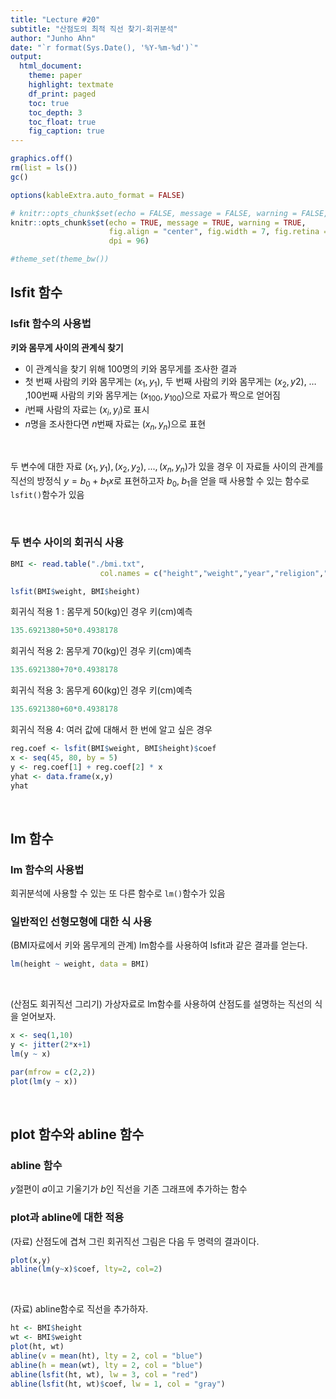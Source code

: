 ```yaml
---
title: "Lecture #20"
subtitle: "산점도의 최적 직선 찾기-회귀분석"
author: "Junho Ahn"
date: "`r format(Sys.Date(), '%Y-%m-%d')`"
output: 
  html_document:
    theme: paper
    highlight: textmate
    df_print: paged
    toc: true
    toc_depth: 3
    toc_float: true
    fig_caption: true
---
```


```r
graphics.off()
rm(list = ls())
gc()

options(kableExtra.auto_format = FALSE)

# knitr::opts_chunk$set(echo = FALSE, message = FALSE, warning = FALSE,
knitr::opts_chunk$set(echo = TRUE, message = TRUE, warning = TRUE,
                      fig.align = "center", fig.width = 7, fig.retina = 2,
                      dpi = 96)

#theme_set(theme_bw())

```

## lsfit 함수

### lsfit 함수의 사용법

**키와 몸무게 사이의 관계식 찾기**    

- 이 관계식을 찾기 위해 100명의 키와 몸무게를 조사한 결과  
- 첫 번째 사람의 키와 몸무게는 $(x_1, y_1)$, 두 번째 사람의 키와 몸무게는 $(x_2, y2)$, ... ,100번째 사람의 키와 몸무게는 $(x_100, y_100)$으로 자료가 짝으로 얻어짐  
- $i$번째 사람의 자료는 $(x_i, y_i)$로 표시  
- $n$명을 조사한다면 $n$번째 자료는 $(x_n, y_n)$으로 표현  

<br>

두 변수에 대한 자료 $(x_1, y_1), (x_2, y_2), ... ,(x_n, y_n)$가 있을 경우 이 자료들 사이의 관계를 직선의 방정식 $y=b_0 + b_1 x$로 표현하고자 $b_0, \; b_1$을 얻을 때 사용할 수 있는 함수로 `lsfit()`함수가 있음  

<br>  

### 두 변수 사이의 회귀식 사용  

```r
BMI <- read.table("./bmi.txt", 
                    col.names = c("height","weight","year","religion","gender","marriage"))
```

```r
lsfit(BMI$weight, BMI$height)
```

회귀식 적용 1 : 몸무게 50(kg)인 경우 키(cm)예측  

```r
135.6921380+50*0.4938178 
```

회귀식 적용 2: 몸무게 70(kg)인 경우 키(cm)예측   

```r
135.6921380+70*0.4938178 
```

회귀식 적용 3: 몸무게 60(kg)인 경우 키(cm)예측  

```r
135.6921380+60*0.4938178 
```

회귀식 적용 4: 여러 값에 대해서 한 번에 알고 싶은 경우  

```r
reg.coef <- lsfit(BMI$weight, BMI$height)$coef
x <- seq(45, 80, by = 5)
y <- reg.coef[1] + reg.coef[2] * x
yhat <- data.frame(x,y)
yhat
```

<br>

## lm 함수

### lm 함수의 사용법  

회귀분석에 사용할 수 있는 또 다른 함수로 `lm()`함수가 있음  

### 일반적인 선형모형에 대한 식 사용  

(BMI자료에서 키와 몸무게의 관계) lm함수를 사용하여 lsfit과 같은 결과를 얻는다.  

```r
lm(height ~ weight, data = BMI)
```

<br>

(산점도 회귀직선 그리기) 가상자료로 lm함수를 사용하여 산점도를 설명하는 직선의 식을 얻어보자.  

```r
x <- seq(1,10)
y <- jitter(2*x+1)
lm(y ~ x)
```

```r
par(mfrow = c(2,2))
plot(lm(y ~ x))
```

<br>

## plot 함수와 abline 함수  

### abline 함수  

$y$절편이 $a$이고 기울기가 $b$인 직선을 기존 그래프에 추가하는 함수  

### plot과 abline에 대한 적용  

(자료) 산점도에 겹쳐 그린 회귀직선 그림은 다음 두 명력의 결과이다.  

```r
plot(x,y)
abline(lm(y~x)$coef, lty=2, col=2)
```

<br>

(자료) abline함수로 직선을 추가하자.  

```r
ht <- BMI$height
wt <- BMI$weight
plot(ht, wt)
abline(v = mean(ht), lty = 2, col = "blue")
abline(h = mean(wt), lty = 2, col = "blue")
abline(lsfit(ht, wt), lw = 3, col = "red")
abline(lsfit(ht, wt)$coef, lw = 1, col = "gray")
```
